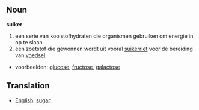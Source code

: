 ==Noun==
'''suiker'''
# een serie van koolstofhydraten die organismen gebruiken om energie in op te slaan.
# een zoetstof die gewonnen wordt uit vooral [[suikerriet]] voor de bereiding van [[voedsel]].
* voorbeelden: [[glucose]], [[fructose]], [[galactose]]

==Translation==
*[[English]]: [[sugar]]